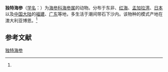{{Speciesbox
| name = 独特海参
| status = 
| status_system = 
| image = 
| genus = Holothuria
| species = insignis
| authority = (Ludwig, 1875)<ref name='id12647'>{{cite web| url =http://www.bioinfo.cn/db05/BjdwSpecies.php?action=view&id=12647| title =独特海参| work =《中国动物物种编目数据库》| publisher =中国科学院微生物研究所| author =中国科学院动物研究所| accessdate =2009-04-28| deadurl =yes| archiveurl =https://web.archive.org/web/20160305031455/http://www.bioinfo.cn/db05/BjdwSpecies.php?action=view&id=12647| archivedate =2016-03-05}}</ref>
}}

'''独特海参'''（[[学名|学名]]：{{lang|la|''Holothuria insignis''}}）为[[海参科|海参科]][[海参属|海参属]]的动物。分布于东非、[[红海|红海]]、[[孟加拉湾|孟加拉湾]]、[[日本|日本]]以及[[中国大陆|中国大陆]]的[[福建|福建]]、[[广东|广东]]等地，多生活于潮间带石下沙内。该物种的模式产地在澳大利亚博恩。<ref name='id12647'/>

== 参考文献 ==
{{reflist}}

{{Wikispecies|Holothuria insignis}}
{{Taxonbar|from=Q2404193}}

[[Category:海参属|独特海参]]


{{海参小作品}}